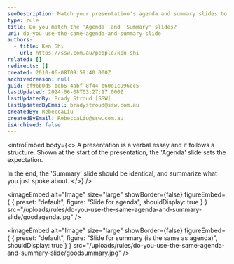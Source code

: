```yaml
---
seoDescription: Match your presentation's agenda and summary slides to ensure a clear overview of key points and leave a lasting impression.
type: rule
title: Do you match the 'Agenda' and 'Summary' slides?
uri: do-you-use-the-same-agenda-and-summary-slide
authors:
  - title: Ken Shi
    url: https://ssw.com.au/people/ken-shi
related: []
redirects: []
created: 2010-06-08T09:59:40.000Z
archivedreason: null
guid: cf9bb0d5-beb5-4abf-8f44-b60d1c996cc5
lastUpdated: 2024-06-08T03:27:17.000Z
lastUpdatedBy: Brady Stroud [SSW]
lastUpdatedByEmail: bradystroud@ssw.com.au
createdBy: RebeccaLiu
createdByEmail: RebeccaLiu@ssw.com.au
isArchived: false
---
```


<introEmbed
  body={<>
A presentation is a verbal essay and it follows a structure. Shown at the start of the presentation, the 'Agenda' slide sets the expectation.

In the end, the 'Summary' slide should be identical, and summarize what you just spoke about.
  </>}
/>

<imageEmbed
  alt="Image"
  size="large"
  showBorder={false}
  figureEmbed={ {
    preset: "default",
    figure: "Slide for agenda",
    shouldDisplay: true
  } }
  src="/uploads/rules/do-you-use-the-same-agenda-and-summary-slide/goodagenda.jpg"
/>



<imageEmbed
  alt="Image"
  size="large"
  showBorder={false}
  figureEmbed={ {
    preset: "default",
    figure: "Slide for summary (is the same as agenda)",
    shouldDisplay: true
  } }
  src="/uploads/rules/do-you-use-the-same-agenda-and-summary-slide/goodsummary.jpg"
/>

